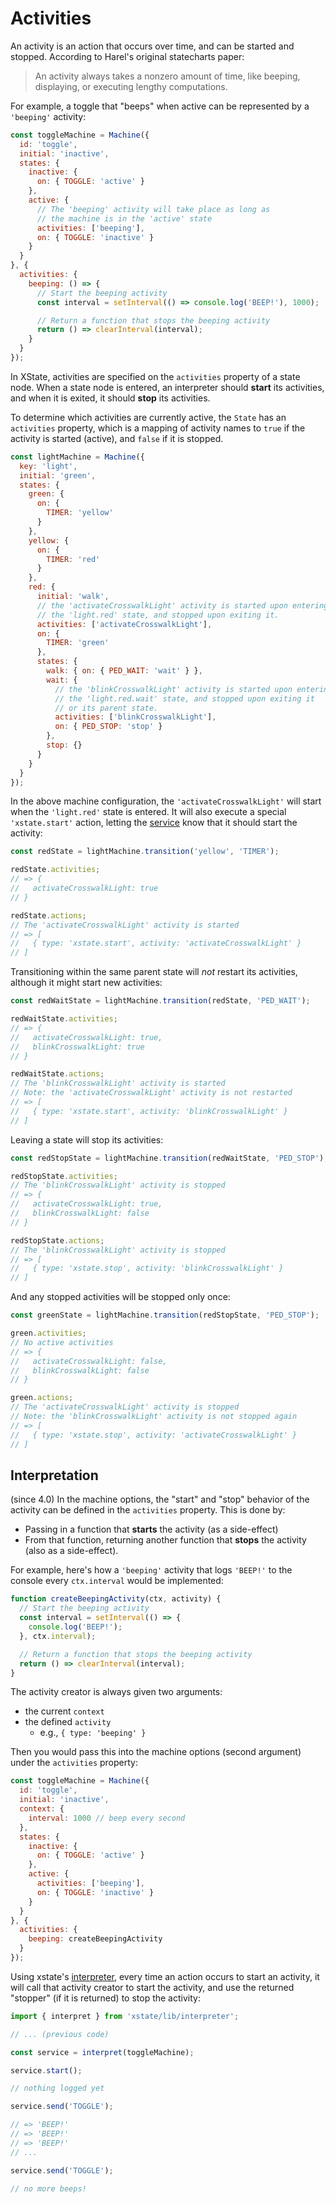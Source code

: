 # Activities

An activity is an action that occurs over time, and can be started and stopped. According to Harel's original statecharts paper:

> An activity always takes a nonzero amount of time, like beeping, displaying, or executing lengthy computations.

For example, a toggle that "beeps" when active can be represented by a `'beeping'` activity:

```js
const toggleMachine = Machine({
  id: 'toggle',
  initial: 'inactive',
  states: {
    inactive: {
      on: { TOGGLE: 'active' }
    },
    active: {
      // The 'beeping' activity will take place as long as
      // the machine is in the 'active' state
      activities: ['beeping'],
      on: { TOGGLE: 'inactive' }
    }
  }
}, {
  activities: {
    beeping: () => {
      // Start the beeping activity
      const interval = setInterval(() => console.log('BEEP!'), 1000);

      // Return a function that stops the beeping activity
      return () => clearInterval(interval);
    }
  }
});
```

In XState, activities are specified on the `activities` property of a state node. When a state node is entered, an interpreter should **start** its activities, and when it is exited, it should **stop** its activities.

To determine which activities are currently active, the `State` has an `activities` property, which is a mapping of activity names to `true` if the activity is started (active), and `false` if it is stopped.


```js
const lightMachine = Machine({
  key: 'light',
  initial: 'green',
  states: {
    green: {
      on: {
        TIMER: 'yellow'
      }
    },
    yellow: {
      on: {
        TIMER: 'red'
      }
    },
    red: {
      initial: 'walk',
      // the 'activateCrosswalkLight' activity is started upon entering
      // the 'light.red' state, and stopped upon exiting it.
      activities: ['activateCrosswalkLight'],
      on: {
        TIMER: 'green'
      },
      states: {
        walk: { on: { PED_WAIT: 'wait' } },
        wait: {
          // the 'blinkCrosswalkLight' activity is started upon entering
          // the 'light.red.wait' state, and stopped upon exiting it
          // or its parent state.
          activities: ['blinkCrosswalkLight'],
          on: { PED_STOP: 'stop' }
        },
        stop: {}
      }
    }
  }
});
```

In the above machine configuration, the `'activateCrosswalkLight'` will start when the `'light.red'` state is entered. It will also execute a special `'xstate.start'` action, letting the [service](./interpretation) know that it should start the activity:

```js
const redState = lightMachine.transition('yellow', 'TIMER');

redState.activities;
// => {
//   activateCrosswalkLight: true
// }

redState.actions;
// The 'activateCrosswalkLight' activity is started
// => [
//   { type: 'xstate.start', activity: 'activateCrosswalkLight' }
// ]
```

Transitioning within the same parent state will _not_ restart its activities, although it might start new activities:

```js
const redWaitState = lightMachine.transition(redState, 'PED_WAIT');

redWaitState.activities;
// => {
//   activateCrosswalkLight: true,
//   blinkCrosswalkLight: true
// }

redWaitState.actions;
// The 'blinkCrosswalkLight' activity is started
// Note: the 'activateCrosswalkLight' activity is not restarted
// => [
//   { type: 'xstate.start', activity: 'blinkCrosswalkLight' }
// ]
```

Leaving a state will stop its activities:

```js
const redStopState = lightMachine.transition(redWaitState, 'PED_STOP');

redStopState.activities;
// The 'blinkCrosswalkLight' activity is stopped
// => {
//   activateCrosswalkLight: true,
//   blinkCrosswalkLight: false
// }

redStopState.actions;
// The 'blinkCrosswalkLight' activity is stopped
// => [
//   { type: 'xstate.stop', activity: 'blinkCrosswalkLight' }
// ]
```

And any stopped activities will be stopped only once:

```js
const greenState = lightMachine.transition(redStopState, 'PED_STOP');

green.activities;
// No active activities
// => {
//   activateCrosswalkLight: false,
//   blinkCrosswalkLight: false
// }

green.actions;
// The 'activateCrosswalkLight' activity is stopped
// Note: the 'blinkCrosswalkLight' activity is not stopped again
// => [
//   { type: 'xstate.stop', activity: 'activateCrosswalkLight' }
// ]
```

## Interpretation

(since 4.0) In the machine options, the "start" and "stop" behavior of the activity can be defined in the `activities` property. This is done by:

- Passing in a function that **starts** the activity (as a side-effect)
- From that function, returning another function that **stops** the activity (also as a side-effect).

For example, here's how a `'beeping'` activity that logs `'BEEP!'` to the console every `ctx.interval` would be implemented:

```js
function createBeepingActivity(ctx, activity) {
  // Start the beeping activity
  const interval = setInterval(() => {
    console.log('BEEP!');
  }, ctx.interval);

  // Return a function that stops the beeping activity
  return () => clearInterval(interval);
}
```

The activity creator is always given two arguments:
- the current `context`
- the defined `activity`
  - e.g., `{ type: 'beeping' }`

Then you would pass this into the machine options (second argument) under the `activities` property:

```js
const toggleMachine = Machine({
  id: 'toggle',
  initial: 'inactive',
  context: {
    interval: 1000 // beep every second
  },
  states: {
    inactive: {
      on: { TOGGLE: 'active' }
    },
    active: {
      activities: ['beeping'],
      on: { TOGGLE: 'inactive' }
    }
  }
}, {
  activities: {
    beeping: createBeepingActivity
  }
});
```

Using xstate's [interpreter](./interpretation), every time an action occurs to start an activity, it will call that activity creator to start the activity, and use the returned "stopper" (if it is returned) to stop the activity:

```js
import { interpret } from 'xstate/lib/interpreter';

// ... (previous code)

const service = interpret(toggleMachine);

service.start();

// nothing logged yet

service.send('TOGGLE');

// => 'BEEP!'
// => 'BEEP!'
// => 'BEEP!'
// ...

service.send('TOGGLE');

// no more beeps!
```
